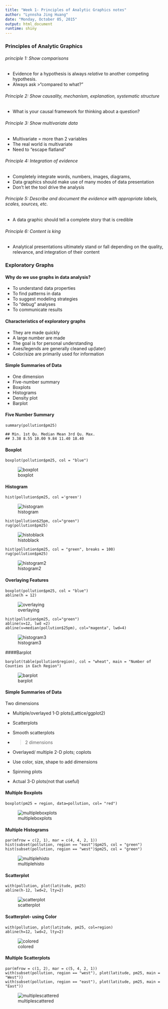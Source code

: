 ```yaml
---
title: "Week 1- Principles of Analytic Graphics notes"
author: "Lynnsha Jing Huang"
date: "Monday, October 05, 2015"
output: html_document
runtime: shiny
---
```

### Principles of Analytic Graphics
###### principle 1: Show comparisons
- Evidence for a hypothesis is always *relative* to another competing hypothesis.
- Always ask 
>"compared to what?"

###### Principle 2: Show causality, mechanism, explanation, systematic structure
- What is your causal framework for thinking about a question?

###### Principle 3: Show multivariate data
- Multivariate = more than 2 variables
- The real world is multivariate
- Need to "escape flatland"

###### Principle 4: Integration of evidence
- Completely integrate words, numbers, images, diagrams,
- Data graphics should make use of many modes of data presentation
- Don't let the tool drive the analysis

###### Principle 5: Describe and document the evidence with appropriate labels, scales, sources, etc.
- A data graphic should tell a complete story that is credible

###### Principle 6: Content is king
- Analytical presentations ultimately stand or fall depending on the quality, relevance, and integration of their content

### Exploratory Graphs 
#### Why do we use graphs in data analysis?

* To understand data properties
* To find patterns in data
* To suggest modeling strategies
* To "debug" analyses
* To communicate results

#### Characteristics of exploratory graphs

* They are made quickly
* A large number are made
* The goal is for personal understanding
* Axes/legends are generally cleaned up(later)
* Color/size are primarily used for information

#### Simple Summaries of Data
- One dimension
* Five-number summary
* Boxplots
* Histograms
* Density plot
* Barplot

#### Five Number Summary

```
summary(pollution$pm25)
```
```
## Min. 1st Qu. Median Mean 3rd Qu. Max.
## 3.38 8.55 10.00 9.84 11.40 18.40
```
#### Boxplot

```
boxplot(pollution$pm25, col = "blue")
```
![boxplot](https://cloud.githubusercontent.com/assets/10354653/10299325/a832cb96-6b9d-11e5-8ea6-7298c0468c40.GIF)

#### Histogram

```
hist(pollution$pm25, col ='green')
```
![histogram](https://cloud.githubusercontent.com/assets/10354653/10299384/618e4e8a-6b9e-11e5-8a84-cb771a40404d.GIF)

```
hist(pollution$25pm, col="green")
rug(pollution$pm25)
```
![histoblack](https://cloud.githubusercontent.com/assets/10354653/10299538/0f63d92a-6ba0-11e5-9cf2-41b30bb5ed0c.GIF)

```
hist(pollution$pm25, col = "green", breaks = 100)
rug(pollution$pm25)
```
![histogram2](https://cloud.githubusercontent.com/assets/10354653/10299385/647e7476-6b9e-11e5-8b45-0c58198132f9.GIF)

#### Overlaying Features

```
boxplot(pollution$pm25, col = "blue")
abline(h = 12)
```
![overlaying](https://cloud.githubusercontent.com/assets/10354653/10299392/6f05b5d0-6b9e-11e5-86c3-40c0652e1c14.GIF)

```
hist(pollution$pm25, col="green")
abline(v=12, lwd =2)
abline(v=median(pollution$25pm), col="magenta", lwd=4)
```
![histogram3](https://cloud.githubusercontent.com/assets/10354653/10299387/68b9f1dc-6b9e-11e5-83ac-30938dfb759f.GIF)


####Barplot

```
barplot(table(pollution$region), col = "wheat", main = "Number of Counties in Each Region")
```
![barplot](https://cloud.githubusercontent.com/assets/10354653/10299380/5eb083e0-6b9e-11e5-8458-d98a203e6551.GIF)

#### Simple Summaries of Data

Two dimensions

- Multiple/overlayed 1-D plots(Lattice/ggplot2)
- Scatterplots
- Smooth scatterplots

- >2 dimensions

- Overlayed/ multiple 2-D plots; coplots
- Use color, size, shape to add dimensions
- Spinning plots
- Actual 3-D plots(not that useful)

#### Multiple Boxplots

```
boxplot(pm25 = region, data=pollution, col= "red")
```
![multipleboxplots](https://cloud.githubusercontent.com/assets/10354653/10299388/6af3c518-6b9e-11e5-9385-27cc88f6b766.GIF)

#### Multiple Histograms

```
par(mfrow = c(2, 1), mar = c(4, 4, 2, 1))
hist(subset(pollution, region == "east")$pm25, col = "green")
hist(subset(pollution, region == "west")$pm25, col = "green")
```
![multiplehisto](https://cloud.githubusercontent.com/assets/10354653/10299390/6cb6b220-6b9e-11e5-9f61-76f07da1cdc0.GIF)

#### Scatterplot

```
with(pollution, plot(latitude, pm25)
abline(h-12, lwd=2, lty=2)
```
![scatterplot](https://cloud.githubusercontent.com/assets/10354653/10299393/700f1e4e-6b9e-11e5-8aa7-ee1f5e8fd56f.GIF)

#### Scatterplot- using Color

```
with(pollution, plot(latitude, pm25, col=region)
abline(h=12, lwd=2, lty=2)
```
![colored](https://cloud.githubusercontent.com/assets/10354653/10299382/6091e9e2-6b9e-11e5-972b-fe8788675486.GIF)

#### Multiple Scatterplots

```
par(mfrow = c(1, 2), mar = c(5, 4, 2, 1))
with(subset(pollution, region == "west"), plot(latitude, pm25, main = "West"))
with(subset(pollution, region == "east"), plot(latitude, pm25, main = "East"))
```
![multiplescattered](https://cloud.githubusercontent.com/assets/10354653/10299391/6deb5a24-6b9e-11e5-8a8e-d14e327165ad.GIF)









